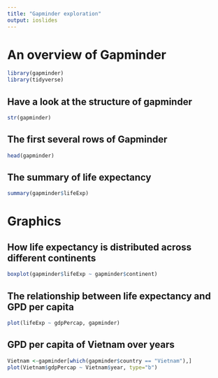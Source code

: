 ```yaml
---
title: "Gapminder exploration"
output: ioslides
---
```


<!--
title: "hw01_presentation"
author: "Arlo"
date: "9/11/2019"
output:
  beamer_presentation: default
  ioslides_presentation: default
always_allow_html: yes
-->

# An overview of Gapminder
```r
library(gapminder)
library(tidyverse)
```

## Have a look at the structure of gapminder
```r
str(gapminder)
```

## The first several rows of Gapminder
```r
head(gapminder)
```

## The summary of life expectancy
```r
summary(gapminder$lifeExp)
```


# Graphics
## How life expectancy is distributed across different continents
```r
boxplot(gapminder$lifeExp ~ gapminder$continent)
```

## The relationship between life expectancy and GPD per capita
```r
plot(lifeExp ~ gdpPercap, gapminder)
```

## GPD per capita of Vietnam over years
```r
Vietnam <-gapminder[which(gapminder$country == "Vietnam"),]
plot(Vietnam$gdpPercap ~ Vietnam$year, type="b")
```

